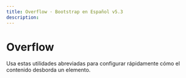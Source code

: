 ```yaml
---
title: Overflow · Bootstrap en Español v5.3
description: 
---
```

# Overflow

Usa estas utilidades abreviadas para configurar rápidamente cómo el contenido desborda un elemento.